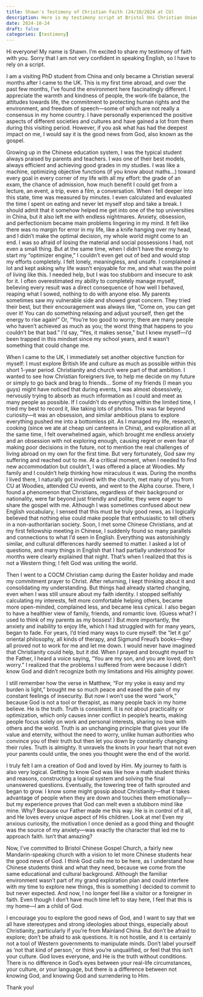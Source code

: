```yaml
---
title: Shawn's Testimony of Christian Faith (24/10/2024 at CU)
description: Here is my testimony script at Bristol Uni Christian Union on 24/10/2024. I'd like to share my journey to faith with you here. 
date: 2024-10-24
draft: false
categories: [testimony]
---
```


Hi everyone! My name is Shawn. I’m excited to share my testimony of faith with you. Sorry that I am not very confident in speaking English, so I have to rely on a script.

I am a visiting PhD student from China and only became a Christian several months after I came to the UK. This is my first time abroad, and over the past few months, I’ve found the environment here fascinatingly different. I appreciate the warmth and kindness of people, the work-life balance, the attitudes towards life, the commitment to protecting human rights and the environment, and freedom of speech—some of which are not really a consensus in my home country. I have personally experienced the positive aspects of different societies and cultures and have gained a lot from them during this visiting period. However, if you ask what has had the deepest impact on me, I would say it is the good news from God, also known as the gospel.

Growing up in the Chinese education system, I was the typical student always praised by parents and teachers. I was one of their best models, always efficient and achieving good grades in my studies. I was like a machine, optimizing objective functions (if you know about maths...) toward every goal in every corner of my life with all my effort: the grade of an exam, the chance of admission, how much benefit I could get from a lecture, an event, a trip, even a film, a conversation. When I fell deeper into this state, time was measured by minutes. I even calculated and evaluated the time I spent on eating and never let myself stop and take a break. I should admit that it somehow helped me get into one of the top universities in China, but it also left me with endless nightmares. Anxiety, obsession, and perfectionism became main problems lingering in my mind. It felt like there was no margin for error in my life, like a knife hanging over my head, and I didn’t make the optimal decision, my whole world might come to an end. I was so afraid of losing the material and social possessions I had, not even a small thing. But at the same time, when I didn’t have the energy to start my “optimizer engine,” I couldn’t even get out of bed and would stop my efforts completely. I felt lonely, meaningless, and unsafe. I complained a lot and kept asking why life wasn’t enjoyable for me, and what was the point of living like this. I needed help, but I was too stubborn and insecure to ask for it. I often overestimated my ability to completely manage myself, believing every result was a direct consequence of how well I behaved, reaping what I sowed, nothing to do with anyone else. My parents sometimes saw my vulnerable side and showed great concern. They tried their best, but their encouragement was always like, “Come on, you can get over it! You can do something relaxing and adjust yourself, then get the energy to rise again!” Or, “You’re too good to worry; there are many people who haven’t achieved as much as you; the worst thing that happens to you couldn’t be that bad.” I’d say, “Yes, it makes sense,” but I knew myself—I’d been trapped in this mindset since my school years, and it wasn’t something that could change me.

When I came to the UK, I immediately set another objective function for myself: I must explore British life and culture as much as possible within this short 1-year period. Christianity and church were part of that ambition. I wanted to see how Christian foreigners live, to help me decide on my future or simply to go back and brag to friends... Some of my friends (I mean you guys) might have noticed that during events, I was almost obsessively, nervously trying to absorb as much information as I could and meet as many people as possible. If I couldn’t do everything within the limited time, I tried my best to record it, like taking lots of photos. This was far beyond curiosity—it was an obsession, and similar ambitious plans to explore everything pushed me into a bottomless pit. As I managed my life, research, cooking (since we ate at cheap uni canteens in China), and exploration all at the same time, I felt overwhelmed again, which brought me endless anxiety and an obsession with not exploring enough, causing regret or even fear of making poor decisions in the future, not to mention the real challenges of living abroad on my own for the first time. But very fortunately, God saw my suffering and reached out to me. At a critical moment, when I needed to find new accommodation but couldn’t, I was offered a place at Woodies. My family and I couldn’t help thinking how miraculous it was. During the months I lived there, I naturally got involved with the church, met many of you from CU at Woodies, attended CU events, and went to the Alpha course. There, I found a phenomenon that Christians, regardless of their background or nationality, were far beyond just friendly and polite; they were eager to share the gospel with me. Although I was sometimes confused about new English vocabulary, I sensed that this must be truly good news, as I logically believed that nothing else could make people that enthusiastic to tell others in a non-authoritarian society. Soon, I met some Chinese Christians, and at my first fellowship meeting in Chinese, I suddenly found so many parallels and connections to what I’d seen in English. Everything was astonishingly similar, and cultural differences hardly seemed to matter. I asked a lot of questions, and many things in English that I had partially understood for months were clearly explained that night. That’s when I realized that this is not a Western thing; I felt God was uniting the world.

Then I went to a COCM Christian camp during the Easter holiday and made my commitment prayer to Christ. After returning, I kept thinking about it and consolidating my understanding. But things had already started changing, even when I was still unsure about my faith identity. I stopped selfishly calculating my interests, felt more comfortable helping others, became more open-minded, complained less, and became less cynical. I also began to have a healthier view of family, friends, and romantic love. (Guess what? I used to think of my parents as my bosses! ) But more importantly, the anxiety and inability to enjoy life, which I had struggled with for many years, began to fade. For years, I’d tried many ways to cure myself: the “let it go” oriental philosophy, all kinds of therapy, and Sigmund Freud’s books—they all proved not to work for me and let me down. I would never have imagined that Christianity could help, but it did. When I prayed and brought myself to the Father, I heard a voice saying, “You are my son, and you are loved; don’t worry.” I realized that the problems I suffered from were because I didn’t know God and didn’t recognize both my limitations and His almighty power.

I still remember how the verse in Matthew, “For my yoke is easy and my burden is light,” brought me so much peace and eased the pain of my constant feelings of insecurity. But now I won’t use the word “work,” because God is not a tool or therapist, as many people back in my home believe. He is the truth. Truth is consistent. It is not about practicality or optimization, which only causes inner conflict in people’s hearts, making people focus solely on work and personal interests, sharing no love with others and the world. Truth is an unchanging principle that gives your life value and eternity, without the need to worry, unlike human authorities who convince you of their truth but then let you down by constantly changing their rules. Truth is almighty. It unravels the knots in your heart that not even your parents could untie, the ones you thought were the end of the world.

I truly felt I am a creation of God and loved by Him. My journey to faith is also very logical. Getting to know God was like how a math student thinks and reasons, constructing a logical system and solving the final unanswered questions. Eventually, the towering tree of faith sprouted and began to grow. I know some might gossip about Christianity—that it takes advantage of people when they are down and touches them emotionally—but my experience proves that God can melt even a stubborn mind like mine. Why? Because our Father made me this way. He is in control of it all, and He loves every unique aspect of His children. Look at me! Even my anxious curiosity, the motivation I once denied as a good thing and thought was the source of my anxiety—was exactly the character that led me to approach faith. Isn’t that amazing?

Now, I’ve committed to Bristol Chinese Gospel Church, a fairly new Mandarin-speaking church with a vision to let more Chinese students hear the good news of God. I think God calls me to be here, as I understand how Chinese students think and what they need, because we come from the same educational and cultural background. Although the familiar environment wasn’t part of my grand exploration plan and could interfere with my time to explore new things, this is something I decided to commit to but never expected. And now, I no longer feel like a visitor or a foreigner in faith. Even though I don’t have much time left to stay here, I feel that this is my home—I am a child of God.

I encourage you to explore the good news of God, and I want to say that we all have stereotypes and strong ideologies about things, especially about Christianity, particularly if you’re from Mainland China. But don’t be afraid to explore; don’t be afraid to ask questions. It is not hostile, and it is certainly not a tool of Western governments to manipulate minds. Don’t label yourself as ‘not that kind of person,’ or think you’re unqualified, or feel that this isn’t your culture. God loves everyone, and He is the truth without conditions. There is no difference in God’s eyes between your real-life circumstances, your culture, or your language, but there is a difference between not knowing God, and knowing God and surrendering to Him.

Thank you!